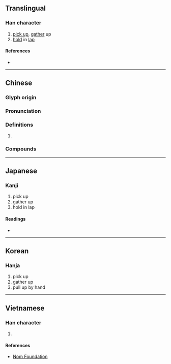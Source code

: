 {{also|撷}}
{{character info/new}}
==Translingual==

===Han character===
{{Han char|rn=64|rad=手|as=15|sn=18|four=51086|canj=QGRC|ids=⿰扌頡}}

# [[pick up]], [[gather]] up
# [[hold]] in [[lap]]

====References====
* {{Han ref|kx=0461.090|dkj=12900|dj=0810.150|hdz=31978.110|uh=64F7|ud=25847|bh=C25E|bd=49758}}

----

==Chinese==
{{zh-forms|s=撷}}

===Glyph origin===
{{Han etym}}

===Pronunciation===
{{zh-pron
|m=xié
|c=kit3,git3
|h=pfs=
|md=
|mn=
|w=
|mc=y
|oc=y
|cat=
}}

===Definitions===
{{zh-hanzi}}

# {{rfdef|lang=zh}}

===Compounds===
{{zh-der|採擷|擷取}}

----

==Japanese==

===Kanji===
{{ja-kanji|grade=|rs=手15}}

# pick up
# gather up
# hold in lap

====Readings====
* {{ja-readings|on=[[けつ]] (ketsu)|kun=[[はさむ]] (hasamu)}}

----

==Korean==

===Hanja===
{{ko-hanja|hangeul=힐|eumhun=|rv=hil|mr=hil|y=hil}}

# pick up
# gather up
# pull up by hand

----

==Vietnamese==

===Han character===
{{vi-readings|rs=手15|hanviet=hiệt}}

# {{defn|lang=vi|sort=手15}}

====References====
* [http://nomfoundation.org/common/nom_details.php?codepoint=64f7 Nom Foundation]